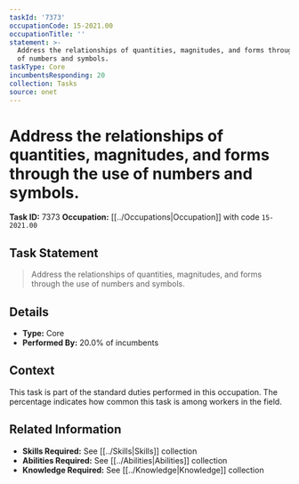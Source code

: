 ```yaml
---
taskId: '7373'
occupationCode: 15-2021.00
occupationTitle: ''
statement: >-
  Address the relationships of quantities, magnitudes, and forms through the use
  of numbers and symbols.
taskType: Core
incumbentsResponding: 20
collection: Tasks
source: onet
---
```

# Address the relationships of quantities, magnitudes, and forms through the use of numbers and symbols.

**Task ID:** 7373
**Occupation:** [[../Occupations|Occupation]] with code `15-2021.00`

## Task Statement

> Address the relationships of quantities, magnitudes, and forms through the use of numbers and symbols.

## Details

- **Type:** Core
- **Performed By:** 20.0% of incumbents

## Context

This task is part of the standard duties performed in this occupation. The percentage indicates how common this task is among workers in the field.

## Related Information

- **Skills Required:** See [[../Skills|Skills]] collection
- **Abilities Required:** See [[../Abilities|Abilities]] collection
- **Knowledge Required:** See [[../Knowledge|Knowledge]] collection
